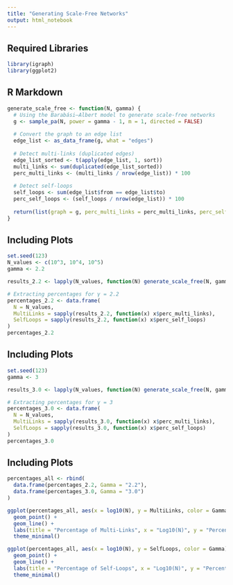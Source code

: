 ---
title: "Generating Scale-Free Networks"
output: html_notebook
---

## Required Libraries
```{r}
library(igraph)
library(ggplot2)
```

## R Markdown
```{r}
generate_scale_free <- function(N, gamma) {
  # Using the Barabási–Albert model to generate scale-free networks
  g <- sample_pa(N, power = gamma - 1, m = 1, directed = FALSE)
  
  # Convert the graph to an edge list
  edge_list <- as_data_frame(g, what = "edges")
  
  # Detect multi-links (duplicated edges)
  edge_list_sorted <- t(apply(edge_list, 1, sort))
  multi_links <- sum(duplicated(edge_list_sorted))
  perc_multi_links <- (multi_links / nrow(edge_list)) * 100
  
  # Detect self-loops
  self_loops <- sum(edge_list$from == edge_list$to)
  perc_self_loops <- (self_loops / nrow(edge_list)) * 100
  
  return(list(graph = g, perc_multi_links = perc_multi_links, perc_self_loops = perc_self_loops))
}
```

## Including Plots
```{r}
set.seed(123)
N_values <- c(10^3, 10^4, 10^5)
gamma <- 2.2

results_2.2 <- lapply(N_values, function(N) generate_scale_free(N, gamma))

# Extracting percentages for γ = 2.2
percentages_2.2 <- data.frame(
  N = N_values,
  MultiLinks = sapply(results_2.2, function(x) x$perc_multi_links),
  SelfLoops = sapply(results_2.2, function(x) x$perc_self_loops)
)
percentages_2.2
```


## Including Plots
```{r}
set.seed(123)
gamma <- 3

results_3.0 <- lapply(N_values, function(N) generate_scale_free(N, gamma))

# Extracting percentages for γ = 3
percentages_3.0 <- data.frame(
  N = N_values,
  MultiLinks = sapply(results_3.0, function(x) x$perc_multi_links),
  SelfLoops = sapply(results_3.0, function(x) x$perc_self_loops)
)
percentages_3.0
```


## Including Plots
```{r}
percentages_all <- rbind(
  data.frame(percentages_2.2, Gamma = "2.2"),
  data.frame(percentages_3.0, Gamma = "3.0")
)

ggplot(percentages_all, aes(x = log10(N), y = MultiLinks, color = Gamma)) +
  geom_point() +
  geom_line() +
  labs(title = "Percentage of Multi-Links", x = "Log10(N)", y = "Percentage") +
  theme_minimal()

ggplot(percentages_all, aes(x = log10(N), y = SelfLoops, color = Gamma)) +
  geom_point() +
  geom_line() +
  labs(title = "Percentage of Self-Loops", x = "Log10(N)", y = "Percentage") +
  theme_minimal()
```

